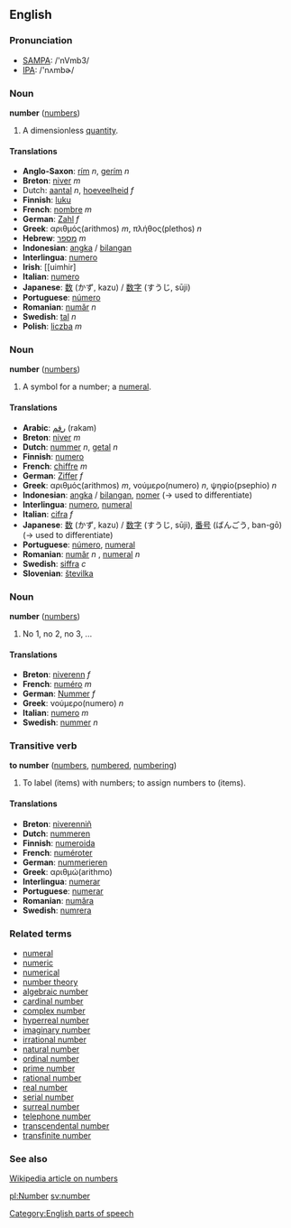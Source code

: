 ==English==

===Pronunciation===
*[[w:SAMPA|SAMPA]]: /'nVmb3/<br>
*[[w:International Phonetic Alphabet|IPA]]: /'nʌmbɚ/

===Noun===
'''number''' ([[numbers]])

# A dimensionless [[quantity]].

====Translations====
*'''Anglo-Saxon''': [[rím]] ''n'', [[gerím]] ''n''
*'''Breton''': [[niver]] ''m''
*Dutch: [[aantal]] ''n'', [[hoeveelheid]] ''f''
*'''Finnish''': [[luku]]
*'''French''': [[nombre]] ''m''
*'''German''': [[Zahl]] ''f''
*'''Greek''': αριθμός(arithmos) ''m'', πλήθος(plethos) ''n''
*'''Hebrew''': [[מספר]] ''m''
*'''Indonesian''': [[angka]] / [[bilang|bilangan]]
*'''Interlingua''': [[numero]]
*'''Irish''': [[uimhir]
*'''Italian''': [[numero]]
*'''Japanese''': [[数]] (かず, kazu) / [[数字]] (すうじ, sūji)
*'''Portuguese''': [[número]]
*'''Romanian''': [[număr]] ''n''
*'''Swedish''': [[tal]] ''n''
*'''Polish''': [[liczba]] ''m''

===Noun===
'''number''' ([[numbers]])

# A symbol for a number; a [[numeral]].

====Translations====
*'''Arabic''': [[رقم]] (rakam)
*'''Breton''': [[niver]] ''m''
*'''Dutch''': [[nummer]] ''n'', [[getal]] ''n''
*'''Finnish''': [[numero]]
*'''French''': [[chiffre]] ''m''
*'''German''': [[Ziffer]] ''f''
*'''Greek''': αριθμός(arithmos) ''m'', νούμερο(numero) ''n'', ψηφίο(psephio) ''n''
*'''Indonesian''': [[angka]] / [[bilang|bilangan]], [[nomer]] (&rarr; used to differentiate)
*'''Interlingua''': [[numero]], [[numeral]]
*'''Italian''': [[cifra]] ''f''
*'''Japanese''': [[数]] (かず, kazu) / [[数字]] (すうじ, sūji), [[番号]] (ばんごう, ban-gō)  (&rarr; used to differentiate)
*'''Portuguese''': [[número]], [[numeral]]
*'''Romanian''': [[număr]] ''n'' , [[numeral]] ''n''
*'''Swedish''': [[siffra]] ''c''
*'''Slovenian''': [[številka]]

===Noun===
'''number''' ([[numbers]])

# No 1, no 2, no 3, ...

====Translations====
*'''Breton''': [[niverenn]] ''f''
*'''French''': [[numéro]] ''m''
*'''German''': [[Nummer]] ''f''
*'''Greek''': νούμερο(numero) ''n''
*'''Italian''': [[numero]] ''m''
*'''Swedish''': [[nummer]] ''n''

===Transitive verb===
'''to number''' ([[numbers]], [[numbered]], [[numbering]])

# To label (items) with numbers; to assign numbers to (items).

====Translations====
*'''Breton''': [[niverenniñ]]
*'''Dutch''': [[nummeren]]
*'''Finnish''': [[numeroida]]
*'''French''': [[numéroter]]
*'''German''': [[nummerieren]]
*'''Greek''': αριθμώ(arithmo)
*'''Interlingua''': [[numerar]]
*'''Portuguese''': [[numerar]]
*'''Romanian''': [[număra]]
*'''Swedish''': [[numrera]]

===Related terms===
*[[numeral]]
*[[numeric]]
*[[numerical]]
*[[number theory]]
*[[algebraic number]]
*[[cardinal number]]
*[[complex number]]
*[[hyperreal number]]
*[[imaginary number]]
*[[irrational number]]
*[[natural number]]
*[[ordinal number]]
*[[prime number]]
*[[rational number]]
*[[real number]]
*[[serial number]]
*[[surreal number]]
*[[telephone number]]
*[[transcendental number]]
*[[transfinite number]]

===See also===
[[w:number|Wikipedia article on numbers]]

[[Category:English parts of speech]]

[[pl:Number]]
[[sv:number]]